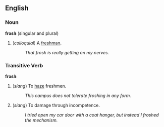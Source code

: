 ==English==

===Noun===
'''frosh''' (singular and plural)

# (''colloquial'') A [[freshman]].
#: ''That frosh is really getting on my nerves.''

===Transitive Verb===
'''frosh'''

# (''slang'') To [[haze]] freshmen.
#: ''This campus does not tolerate froshing in any form.''
# (''slang'') To damage through incompetence.
#: ''I tried open my car door with a coat hanger, but instead I froshed the mechanism.''